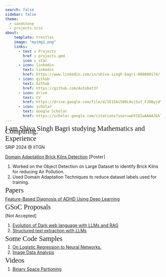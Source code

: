 ```yaml
---
search: false
sidebar: false
theme:
  - sandstone
  - projects.scss
about:
    template: trestles
    image: "myimg1.png"
    links:
      - text : Projects
        href : projects.qmd
        icon : star
      - icon: linkedin
        text: linkedin
        href: https://www.linkedin.com/in/shiva-singh-bagri-060089174/
      - icon: github
        text: Github
        href: https://github.com/Autobot37
      - icon: drive
        text: CV
        href: https://drive.google.com/file/d/1E1SAi58OLHxj5uf_FJOByjdYlD2Y-TwD/view?usp=sharing
      - icon: scholar
        text: Google Scholar
        href: https://scholar.google.com/citations?user=wGtCDIwAAAAJ&hl=en&oi=ao
--- 
```


<div class="gradient-text">
  <span style="font-size: 1.4rem; line-height: 0.4; font-family:Sans Serif;">
    I am Shiva Singh Bagri studying Mathematics and Computing.
  </span>
</div>

<div class="header-text">
  <span style="font-size: 1.4rem; line-height: 0.4; font-family:Sans Serif;">
    Experience
  </span>
</div>

SRIP 2024 @ IITGN

<a href="https://drive.google.com/file/d/1nrAzEoEECxWMB_2WsHMw-0Yh7eFTm-Gk/view?usp=sharing" target="_blank">Domain Adaptation Brick Kilns Detection</a>
[Poster]
<ol>
  <li>Worked on the Object Detection on Large Dataset to identify Brick Kilns for reducing Air Pollution.</li>
  <li>Used Domain Adaptation Techniques to reduce dataset labels used for training.</li>
</ol>


<div class="header-text">
  <span style="font-size: 1.4rem; line-height: 0.4; font-family:Sans Serif;">
    Papers
  </span>
</div>

<a href="https://drive.google.com/file/d/1lJQRoFkqrksNzIJHQdAGHgdFeAR6enI1/view?usp=sharing
"target="_blank">Feature-Based Diagnosis of ADHD Using Deep Learning</a>

<div class="header-text">
  <span style="font-size: 1.4rem; line-height: 0.4; font-family:Sans Serif;">
    GSoC Proposals
  </span>
</div>

[Not Accepted]
  <ol>
    <li><a href="https://docs.google.com/document/d/1TJlrSzz-W1J16Te_b2WR_XC4H1Mg1Omwys0hZm_ll6c/edit?usp=sharing" target="_blank">Evolution of Dark web language with LLMs and RAG</a></li>
    <li><a href="https://docs.google.com/document/d/1K1-PwsjAWxiHGQo8U5T6dyoQ5hRh_n0aNK8fJ_aVIUU/edit?usp=sharing" target="_blank">Structured text extraction with LLMs</a></li>
  </ol>

<div class="header-text">
  <span style="font-size: 1.4rem; line-height: 0.4; font-family:Sans Serif;">
    Some Code Samples
  </span>
</div>
<ol>
  <li><a href="https://colab.research.google.com/drive/1F14NmcWfcTc5vPOJl-11yhypshrJQMSC?usp=sharing" target="_blank">On Logistic Regression to Neural Networks.</a></li>
  <li><a href="https://autobot37.github.io/imageclassify/ml-for-sustainability-srip-2024.html" target="_blank">Image Data Analysis</a></li>
</ol>

<div class="header-text">
  <span style="font-size: 1.4rem; line-height: 0.4; font-family:Sans Serif;">
    Videos
  </span>
</div>
<ol>
  <li><a href="https://youtu.be/aieR9CO5aCQ" target="_blank">Binary Space Partioning</a></li>
</ol>


